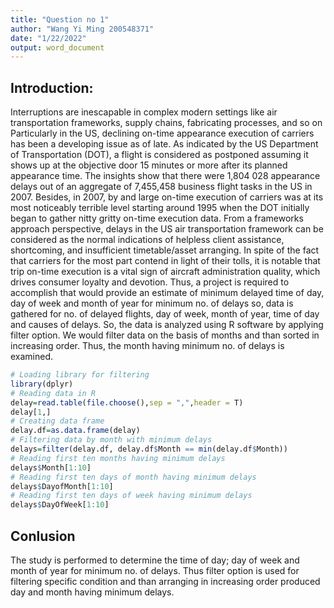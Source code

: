---
title: "Question no 1"
author: "Wang Yi Ming 200548371"
date: "1/22/2022"
output: word_document
---

## Introduction:

Interruptions are inescapable in complex modern settings like air transportation 
frameworks, supply chains, fabricating processes, and so on Particularly in the 
US, declining on-time appearance execution of carriers has been a developing issue 
as of late. As indicated by the US Department of Transportation (DOT), a flight is 
considered as postponed assuming it shows up at the objective door 15 minutes or 
more after its planned appearance time. The insights show that there were 1,804 028 
appearance delays out of an aggregate of 7,455,458 business flight tasks in the US 
in 2007. Besides, in 2007, by and large on-time execution of carriers was at its 
most noticeably terrible level starting around 1995 when the DOT initially began 
to gather nitty gritty on-time execution data. From a frameworks approach 
perspective, delays in the US air transportation framework can be considered as 
the normal indications of helpless client assistance, shortcoming, and insufficient 
timetable/asset arranging. In spite of the fact that carriers for the most part 
contend in light of their tolls, it is notable that trip on-time execution is a 
vital sign of aircraft administration quality, which drives consumer loyalty and 
devotion. Thus, a project is required to accomplish that would provide an estimate 
of minimum delayed time of day, day of week and month of year for minimum no. of 
delays so, data is gathered for no. of delayed flights, day of week, month of year,
time of day and causes of delays. 
So, the data is analyzed using R software by applying filter option. We would filter data on the basis of months and than sorted in increasing order. Thus, the month having minimum no. of delays is examined. 

```{r delays}
# Loading library for filtering
library(dplyr)
# Reading data in R
delay=read.table(file.choose(),sep = ",",header = T)
delay[1,]
# Creating data frame
delay.df=as.data.frame(delay)
# Filtering data by month with minimum delays
delays=filter(delay.df, delay.df$Month == min(delay.df$Month))
# Reading first ten months having minimum delays
delays$Month[1:10]
# Reading first ten days of month having minimum delays
delays$DayofMonth[1:10]
# Reading first ten days of week having minimum delays
delays$DayOfWeek[1:10]

```

## Conlusion

The study is performed to determine the time of day; day of week and month 
of year for minimum no. of delays. Thus filter option is used for filtering 
specific condition and than arranging in increasing order produced day and month 
having minimum delays.  
